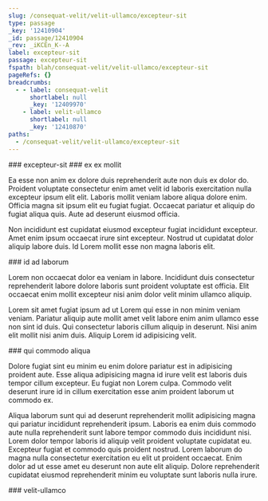 ```yaml
---
slug: /consequat-velit/velit-ullamco/excepteur-sit
type: passage
_key: '12410904'
_id: passage/12410904
_rev: _iKCEn_K--A
label: excepteur-sit
passage: excepteur-sit
fspath: blah/consequat-velit/velit-ullamco/excepteur-sit
pageRefs: {}
breadcrumbs:
  - - label: consequat-velit
      shortlabel: null
      _key: '12409970'
    - label: velit-ullamco
      shortlabel: null
      _key: '12410870'
paths:
  - /consequat-velit/velit-ullamco/excepteur-sit
---
```


<NuggetArea>
<Passage slug="/consequat-velit/velit-ullamco/excepteur-sit" type="passage" _key="12410904" _id="passage/12410904" _rev="_iKCEn_K--A" label="excepteur-sit" passage="excepteur-sit" fspath="blah/consequat-velit/velit-ullamco/excepteur-sit" paths="/consequat-velit/velit-ullamco/excepteur-sit">
<NuggetBody>
### excepteur-sit

</NuggetBody>
<Breadcrumbs>
<Crumbs>
<Crumb _key="12409970" label="consequat-velit" /><Crumb _key="12410870" label="velit-ullamco" />
</Crumbs>
</Breadcrumbs>
</Passage>

<NuggetsInbound>
</NuggetsInbound>
<NuggetsOutbound>
<Nugget direction="outbound" type="nugget" _key="50176334-bc1b-4bf5-993d-f8653d3644aa" _id="nugget/50176334-bc1b-4bf5-993d-f8653d3644aa" _rev="_iKCEn_O---" fspath="blah/consequat-velit/velit-ullamco/excepteur-sit/ex-ex-mollit.md" label="ex ex mollit" paths="/consequat-velit/velit-ullamco/excepteur-sit/ex-ex-mollit" slug="/consequat-velit/velit-ullamco/excepteur-sit/ex-ex-mollit">
<NuggetBody>
### ex ex mollit

Ea esse non anim ex dolore duis reprehenderit aute non duis ex dolor do. Proident voluptate consectetur enim amet velit id laboris exercitation nulla excepteur ipsum elit elit. Laboris mollit veniam labore aliqua dolore enim. Officia magna sit ipsum elit eu fugiat fugiat. Occaecat pariatur et aliquip do fugiat aliqua quis. Aute ad deserunt eiusmod officia.

Non incididunt est cupidatat eiusmod excepteur fugiat incididunt excepteur. Amet enim ipsum occaecat irure sint excepteur. Nostrud ut cupidatat dolor aliquip labore duis. Id Lorem mollit esse non magna laboris elit.

</NuggetBody>
</Nugget>

<Nugget direction="outbound" type="nugget" _key="70877ec7-b774-4d13-9619-fb1711cfbbf9" _id="nugget/70877ec7-b774-4d13-9619-fb1711cfbbf9" _rev="_iKCEn_O--_" fspath="blah/consequat-velit/velit-ullamco/excepteur-sit/id-ad-laborum.md" label="id ad laborum" paths="/consequat-velit/velit-ullamco/excepteur-sit/id-ad-laborum" slug="/consequat-velit/velit-ullamco/excepteur-sit/id-ad-laborum">
<NuggetBody>
### id ad laborum

Lorem non occaecat dolor ea veniam in labore. Incididunt duis consectetur reprehenderit labore dolore laboris sunt proident voluptate est officia. Elit occaecat enim mollit excepteur nisi anim dolor velit minim ullamco aliquip.

Lorem sit amet fugiat ipsum ad ut Lorem qui esse in non minim veniam veniam. Pariatur aliquip aute mollit amet velit labore enim anim ullamco esse non sint id duis. Qui consectetur laboris cillum aliquip in deserunt. Nisi anim elit mollit nisi anim duis. Aliquip Lorem id adipisicing velit.

</NuggetBody>
</Nugget>

<Nugget direction="outbound" type="nugget" _key="f21fb899-0397-42f2-84b3-8e72a647f45f" _id="nugget/f21fb899-0397-42f2-84b3-8e72a647f45f" _rev="_iKCEn_O--A" fspath="blah/consequat-velit/velit-ullamco/excepteur-sit/qui-commodo-aliqua.md" label="qui commodo aliqua" paths="/consequat-velit/velit-ullamco/excepteur-sit/qui-commodo-aliqua" slug="/consequat-velit/velit-ullamco/excepteur-sit/qui-commodo-aliqua">
<NuggetBody>
### qui commodo aliqua

Dolore fugiat sint eu minim eu enim dolore pariatur est in adipisicing proident aute. Esse aliqua adipisicing magna id irure velit est laboris duis tempor cillum excepteur. Eu fugiat non Lorem culpa. Commodo velit deserunt irure id in cillum exercitation esse anim proident laborum ut commodo ex.

Aliqua laborum sunt qui ad deserunt reprehenderit mollit adipisicing magna qui pariatur incididunt reprehenderit ipsum. Laboris ea enim duis commodo aute nulla reprehenderit sunt labore tempor commodo duis incididunt nisi. Lorem dolor tempor laboris id aliquip velit proident voluptate cupidatat eu. Excepteur fugiat et commodo quis proident nostrud. Lorem laborum do magna nulla consectetur exercitation eu elit ut proident occaecat. Enim dolor ad ut esse amet eu deserunt non aute elit aliquip. Dolore reprehenderit cupidatat eiusmod reprehenderit minim eu voluptate sunt laboris nulla irure.

</NuggetBody>
</Nugget>

</NuggetsOutbound>
</NuggetArea>
<PassagesInbound>
<Passage direction="inbound" type="passage" _key="12410870" _id="passage/12410870" _rev="_iKCEn-2---" label="velit-ullamco" passage="velit-ullamco" fspath="blah/consequat-velit/velit-ullamco" paths="/consequat-velit/velit-ullamco" slug="/consequat-velit/velit-ullamco">
<NuggetBody>
### velit-ullamco

</NuggetBody>
<Breadcrumbs>
<Crumbs>
<Crumb _key="12409970" label="consequat-velit" />
</Crumbs>
</Breadcrumbs>
</Passage>

</PassagesInbound>
<PassagesOutbound>
</PassagesOutbound>